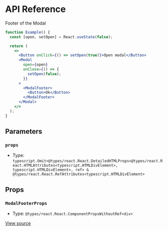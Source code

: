 # API Reference

Footer of the Modal

```jsx
function Example() {
  const [open, setOpen] = React.useState(false);

  return (
    <>
      <Button onClick={() => setOpen(true)}>Open modal</Button>
      <Modal
        open={open}
        onClose={() => {
          setOpen(false);
        }}
      >
        <ModalFooter>
          <Button>Ok</Button>
        </ModalFooter>
      </Modal>
    </>
  );
}
```

## Parameters

### `props`

- Type: `typescript.Omit<@types/react.React.DetailedHTMLProps<@types/react.React.HTMLAttributes<typescript.HTMLDivElement>, typescript.HTMLDivElement>, ref> & @types/react.React.RefAttributes<typescript.HTMLDivElement>`

## Props

### `ModalFooterProps`

- Type: `@types/react.React.ComponentPropsWithoutRef<div>`

[View source](https://github.com/vtex/shoreline/blob/caed6495e/packages/components/src/modal/modal-footer.tsx#L31)
